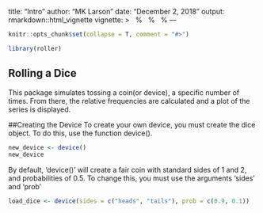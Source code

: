 title: "Intro"
author: "MK Larson"
date: "December 2, 2018"
output: rmarkdown::html_vignette
vignette: >
  %\VignetteIndexEntry{Introduction to cointoss}
  %\VignetteEngine{knitr::rmarkdown}
  %\VignetteEncoding{UTF-8}
---

```r
knitr::opts_chunk$set(collapse = T, comment = "#>")

library(roller)
```

## Rolling a Dice
This package simulates tossing a coin(or device), a specific number of times. From there, the relative frequencies are calculated and a plot of the series is displayed.

##Creating the Device
To create your own device, you must create the dice object. To do this, use the function device().

```r
new_device <- device()
new_device
```

By default, 'device()' will create a fair coin with standard sides of 1 and 2, and probabilities of 0.5.
To change this, you must use the arguments 'sides' and 'prob'
```r
load_dice <- device(sides = c("heads", "tails"), prob = c(0.9, 0.1))
```
